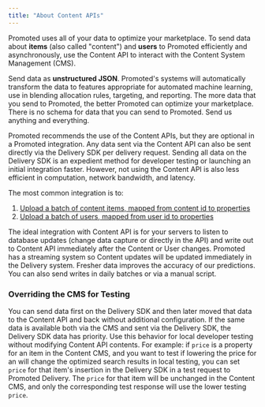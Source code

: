 ```yaml
---
title: "About Content APIs"
---
```


Promoted uses all of your data to optimize your marketplace. To send data about **items** (also called "content") and **users** to Promoted efficiently and asynchronously, use the Content API to interact with the Content System Management (CMS).

Send data as **unstructured JSON**. Promoted's systems will automatically transform the data to features appropriate for automated machine learning, use in blending allocation rules, targeting, and reporting. The more data that you send to Promoted, the better Promoted can optimize your marketplace. There is no schema for data that you can send to Promoted. Send us anything and everything.

Promoted recommends the use of the Content APIs, but they are optional in a Promoted integration. Any data sent via the Content API can also be sent directly via the Delivery SDK per delivery request. Sending all data on the Delivery SDK is an expedient method for developer testing or launching an initial integration faster. However, not using the Content API is also less efficient in computation, network bandwidth, and latency. 

The most common integration is to:

1. [Upload a batch of content items, mapped from content id to properties](/reference/upload%5Fcontents)
2. [Upload a batch of users, mapped from user id to properties](/reference/upload%5Fusers)

The ideal integration with Content API is for your servers to listen to database updates (change data capture or directly in the API) and write out to Content API immediately after the Content or User changes. Promoted has a streaming system so Content updates will be updated immediately in the Delivery system. Fresher data improves the accuracy of our predictions. You can also send writes in daily batches or via a manual script.

### Overriding the CMS for Testing

You can send data first on the Delivery SDK and then later moved that data to the Content API and back without additional configuration. If the same data is available both via the CMS and sent via the Delivery SDK, the Delivery SDK data has priority. Use this behavior for local developer testing without modifying Content API contents. For example: if `price` is a property for an item in the Content CMS, and you want to test if lowering the price for an will change the optimized search results in local testing, you can set `price` for that item's insertion in the Delivery SDK in a test request to Promoted Delivery. The `price` for that item will be unchanged in the Content CMS, and only the corresponding test response will use the lower testing `price`.